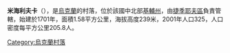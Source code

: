 <!-- 檔案不存在 [[Image:Михайлівка_(Тетіївський_район).jpg|right]] -->
'''米海利夫卡'''（{{lang-uk|Михайлівка}}），是[[烏克蘭|烏克蘭]]的村落，位於該國中北部[[基輔州|基輔州]]，由[[捷季耶夫區|捷季耶夫區]]負責管轄，始建於1701年，面積1.58平方公里，海拔高度239米，2001年人口325，人口密度每平方公里205.8人。

{{coord|49|22|17|N|29|33|10|E|scale:30000|display=title}}

{{Ukraine-geo-stub}}
[[Category:烏克蘭村落|Category:烏克蘭村落]]